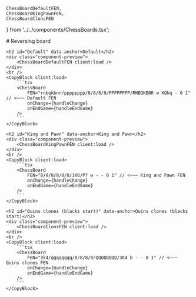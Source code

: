 ---
---
    ChessBoardDefaultFEN, 
    ChessBoardKingPawnFEN, 
    ChessBoardClonsFEN 
} from '../../components/ChessBoards.tsx';

<LaoutDocs active="/examples/customFen">
    # Reversing board

    <h2 id="Default" data-anchor>Default</h2>
    <div class="component-preview">
        <ChessBoardDefaultFEN client:load />
    </div>
    <br />
    <CopyBlock client:load>
        ```tsx
        <ChessBoard 
            FEN="rnbqkbnr/pppppppp/8/8/8/8/PPPPPPPP/RNBQKBNR w KQkq - 0 1" // <~~~ Default FEN
            onChange={handleChange}
            onEndGame={handleEndGame}
        />
        ```
    </CopyBlock>

    <h2 id="King and Pawn" data-anchor>King and Pawn</h2>
    <div class="component-preview">
        <ChessBoardKingPawnFEN client:load />
    </div>
    <br />
    <CopyBlock client:load>
        ```tsx
        <ChessBoard 
            FEN="8/8/8/8/8/8/1K6/P7 w - - 0 1" // <~~~ King and Pawn FEN
            onChange={handleChange}
            onEndGame={handleEndGame}
        />
        ```
    </CopyBlock>

    <h2 id="Quins clones (blacks start)" data-anchor>Quins clones (blacks start)</h2>
    <div class="component-preview">
        <ChessBoardClonsFEN client:load />
    </div>
    <br />
    <CopyBlock client:load>
        ```tsx
        <ChessBoard 
            FEN="3k4/qqqqqqqq/8/8/8/8/QQQQQQQQ/3K4 b - - 0 1" // <~~~ Quins clones FEN
            onChange={handleChange}
            onEndGame={handleEndGame}
        />
        ```
    </CopyBlock>
</LaoutDocs>